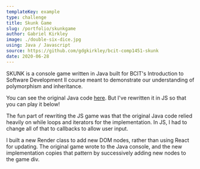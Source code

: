 ```yaml
---
templateKey: example
type: challenge
title: Skunk Game
slug: /portfolio/skunkgame
author: Gabriel Kirkley
image: ./double-six-dice.jpg
using: Java / Javascript
source: https://github.com/gdgkirkley/bcit-comp1451-skunk
date: 2020-06-28
---
```



SKUNK is a console game written in Java built for BCIT's Introduction to
Software Development II course meant to demonstrate our understanding of
polymorphism and inheritance.

You can see the original Java code
[here](https://github.com/gdgkirkley/bcit-comp1451-skunk). But I've rewritten it
in JS so that you can play it below!

The fun part of rewriting the JS game was that the original Java code relied
heavily on while loops and iterators for the implementation. In JS, I had to
change all of that to callbacks to allow user input.

I built a new Render class to add new DOM nodes, rather than using React for
updating. The original game wrote to the Java console, and the new
implementation copies that pattern by successively adding new nodes to the game
div.

<SkunkGame />
